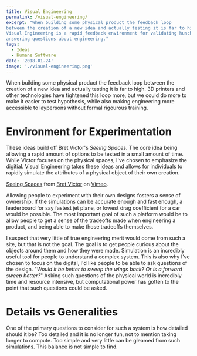 ```yaml
---
title: Visual Engineering
permalink: /visual-engineering/
excerpt: "When building some physical product the feedback loop
between the creation of a new idea and actually testing it is far to high.
Visual Engineering is a rapid feedback environment for validating hunches and
answering questions about engineering."
tags:
  - Ideas
  - Humane Software
date: '2018-01-24'
image: './visual-engineering.png'
---
```



When building some physical product the feedback loop between the creation of a new idea and actually testing it is far to high. 3D printers and other technologies have tightened this loop more, but we could do more to make it easier to test hypothesis, while also making engineering more accessible to laypersons without formal rigourous training.

# Environment for Experimentation

These ideas build off Bret Victor's _Seeing Spaces._ The core idea being allowing a rapid amount of options to be tested in a small amount of time. While Victor focuses on the physical spaces, I've chosen to emphasize the digitial. Visual Engineering takes these ideas and allows for individuals to rapidly simulate the attributes of a physical object of their own creation.

<ReactPlayer url="https://vimeo.com/97903574" width="100%" height="300px" />

<p class="tc gray i"><a href="https://vimeo.com/97903574">Seeing Spaces</a> from <a href="https://vimeo.com/worrydream">Bret Victor</a> on <a href="https://vimeo.com">Vimeo</a>.</p>

Allowing people to experiment with their own designs fosters a sense of ownership. If the simulations can be accurate enough and fast enough, a leaderboard for say fastest jet plane, or lowest drag coefficient for a car would be possible. The most important goal of such a platform would be to allow people to get a sense of the tradeoffs made when engineering a product, and being able to make those tradeoffs themselves.

I suspect that very little of true engineering merit would come from such a site, but that is not the goal. The goal is to get people curious about the objects around them and how they were made. Simulation is an incredibly useful tool for people to understand a complex system. This is also why I've chosen to focus on the digital, I'd like people to be able to ask questions of the design. "_Would it be better to sweep the wings back? Or is a forward sweep better?_" Asking such questions of the physical world is incredibly time and resource intensive, but computational power has gotten to the point that such questions could be asked.

# Details vs Generalities

One of the primary questions to consider for such a system is how detailed should it be? Too detailed and it is no longer fun, not to mention taking longer to compute. Too simple and very little can be gleamed from such simulations. This balance is not simple to find.

